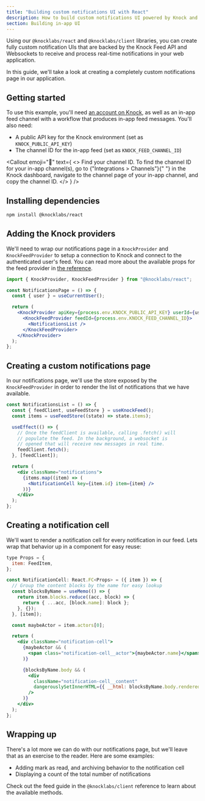 ```yaml
---
title: "Building custom notifications UI with React"
description: How to build custom notifications UI powered by Knock and React.
section: Building in-app UI
---
```


Using our `@knocklabs/react` and `@knocklabs/client` libraries, you can create fully custom notification UIs that are backed by the Knock Feed API and Websockets to receive and process real-time notifications in your web application.

In this guide, we'll take a look at creating a completely custom notifications page in our application.

## Getting started

To use this example, you'll need [an account on Knock](https://dashboard.knock.app), as well as an in-app feed channel with a workflow that produces in-app feed messages. You'll also need:

- A public API key for the Knock environment (set as `KNOCK_PUBLIC_API_KEY`)
- The channel ID for the in-app feed (set as `KNOCK_FEED_CHANNEL_ID`)

<Callout
  emoji="🌠"
  text={
    <>
      <span className="font-bold">Find your channel ID.</span> To find the
      channel ID for your in-app channel(s), go to {"Integrations > Channels"}{" "}
      in the Knock dashboard, navigate to the channel page of your in-app
      channel, and copy the channel ID.
    </>
  }
/>

## Installing dependencies

```bash Installing dependencies
npm install @knocklabs/react
```

## Adding the Knock providers

We'll need to wrap our notifications page in a `KnockProvider` and `KnockFeedProvider` to setup a connection to Knock and connect to the authenticated user's feed. You can read more about the available props for the feed provider in [the reference](/in-app-ui/react/reference#knockprovider).

```jsx
import { KnockProvider, KnockFeedProvider } from "@knocklabs/react";

const NotificationsPage = () => {
  const { user } = useCurrentUser();

  return (
    <KnockProvider apiKey={process.env.KNOCK_PUBLIC_API_KEY} userId={user.id}>
      <KnockFeedProvider feedId={process.env.KNOCK_FEED_CHANNEL_ID}>
        <NotificationsList />
      </KnockFeedProvider>
    </KnockProvider>
  );
};
```

## Creating a custom notifications page

In our notifications page, we'll use the store exposed by the `KnockFeedProvider` in order to render the list of notifications that we have available.

```jsx
const NotificationsList = () => {
  const { feedClient, useFeedStore } = useKnockFeed();
  const items = useFeedStore((state) => state.items);

  useEffect(() => {
    // Once the feedClient is available, calling .fetch() will
    // populate the feed. In the background, a websocket is
    // opened that will receive new messages in real time.
    feedClient.fetch();
  }, [feedClient]);

  return (
    <div className="notifications">
      {items.map((item) => (
        <NotificationCell key={item.id} item={item} />
      ))}
    </div>
  );
};
```

## Creating a notification cell

We'll want to render a notification cell for every notification in our feed. Lets wrap that behavior up in a component for easy reuse:

```jsx
type Props = {
  item: FeedItem,
};

const NotificationCell: React.FC<Props> = ({ item }) => {
  // Group the content blocks by the name for easy lookup
  const blocksByName = useMemo(() => {
    return item.blocks.reduce((acc, block) => {
      return { ...acc, [block.name]: block };
    }, {});
  }, [item]);

  const maybeActor = item.actors[0];

  return (
    <div className="notification-cell">
      {maybeActor && (
        <span class="notification-cell__actor">{maybeActor.name}</span>
      )}

      {blocksByName.body && (
        <div
          className="notification-cell__content"
          dangerouslySetInnerHTML={{ __html: blocksByName.body.rendered }}
        />
      )}
    </div>
  );
};
```

## Wrapping up

There's a lot more we can do with our notifications page, but we'll leave that as an exercise to the reader. Here are some examples:

- Adding mark as read, and archiving behavior to the notification cell
- Displaying a count of the total number of notifications

Check out the feed guide in the `@knocklabs/client` reference to learn about the available methods.
